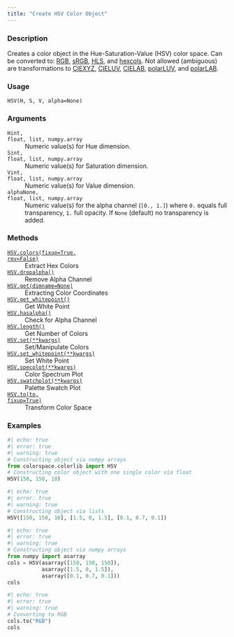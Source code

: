 ```yaml
---
title: "Create HSV Color Object"
---
```


### Description

Creates a color object in the Hue-Saturation-Value (HSV) color space.
Can be converted to: [RGB](colorspace.colorlib.RGB.qmd), [sRGB](colorspace.colorlib.sRGB.qmd), [HLS](colorspace.colorlib.HLS.qmd),
and [hexcols](colorspace.colorlib.hexcols.qmd).
Not allowed (ambiguous) are transformations to [CIEXYZ](colorspace.colorlib.CIEXYZ.qmd),
[CIELUV](colorspace.colorlib.CIELUV.qmd), [CIELAB](colorspace.colorlib.CIELAB.qmd), [polarLUV](colorspace.colorlib.polarLUV.qmd), and
[polarLAB](colorspace.colorlib.polarLAB.qmd).

### Usage

<pre><code class='language-python'>HSV(H, S, V, alpha=None)</code></pre>

### Arguments

<dl class="pyp-list param-list">
  <dt style = "white-space: nowrap; font-family: monospace; vertical-align: top">
   <code id="colorspace.colorlib.HSV:H">H</code><code class="argument-class">int, float, list, numpy.array</code>
  </dt>
 <dd>Numeric value(s) for Hue dimension.</dd>
  <dt style = "white-space: nowrap; font-family: monospace; vertical-align: top">
   <code id="colorspace.colorlib.HSV:S">S</code><code class="argument-class">int, float, list, numpy.array</code>
  </dt>
 <dd>Numeric value(s) for Saturation dimension.</dd>
  <dt style = "white-space: nowrap; font-family: monospace; vertical-align: top">
   <code id="colorspace.colorlib.HSV:V">V</code><code class="argument-class">int, float, list, numpy.array</code>
  </dt>
 <dd>Numeric value(s) for Value dimension.</dd>
  <dt style = "white-space: nowrap; font-family: monospace; vertical-align: top">
   <code id="colorspace.colorlib.HSV:alpha">alpha</code><code class="argument-class">None, float, list, numpy.array</code>
  </dt>
 <dd>Numeric value(s) for the alpha
channel (`[0., 1.]`) where `0.` equals full transparency, `1.` full
opacity. If `None` (default) no transparency is added.</dd>
</dl>

### Methods

<dl class="pyp-list method-list">
    <dt style = "white-space: nowrap; font-family: monospace; vertical-align: top">
       <code>[HSV.colors(fixup=True, rev=False)](colorspace.colorlib.HSV.colors.qmd)</code>
    </dt>
    <dd>Extract Hex Colors</dd>
    <dt style = "white-space: nowrap; font-family: monospace; vertical-align: top">
       <code>[HSV.dropalpha()](colorspace.colorlib.HSV.dropalpha.qmd)</code>
    </dt>
    <dd>Remove Alpha Channel</dd>
    <dt style = "white-space: nowrap; font-family: monospace; vertical-align: top">
       <code>[HSV.get(dimname=None)](colorspace.colorlib.HSV.get.qmd)</code>
    </dt>
    <dd>Extracting Color Coordinates</dd>
    <dt style = "white-space: nowrap; font-family: monospace; vertical-align: top">
       <code>[HSV.get_whitepoint()](colorspace.colorlib.HSV.get_whitepoint.qmd)</code>
    </dt>
    <dd>Get White Point</dd>
    <dt style = "white-space: nowrap; font-family: monospace; vertical-align: top">
       <code>[HSV.hasalpha()](colorspace.colorlib.HSV.hasalpha.qmd)</code>
    </dt>
    <dd>Check for Alpha Channel</dd>
    <dt style = "white-space: nowrap; font-family: monospace; vertical-align: top">
       <code>[HSV.length()](colorspace.colorlib.HSV.length.qmd)</code>
    </dt>
    <dd>Get Number of Colors</dd>
    <dt style = "white-space: nowrap; font-family: monospace; vertical-align: top">
       <code>[HSV.set(**kwargs)](colorspace.colorlib.HSV.set.qmd)</code>
    </dt>
    <dd>Set/Manipulate Colors</dd>
    <dt style = "white-space: nowrap; font-family: monospace; vertical-align: top">
       <code>[HSV.set_whitepoint(**kwargs)](colorspace.colorlib.HSV.set_whitepoint.qmd)</code>
    </dt>
    <dd>Set White Point</dd>
    <dt style = "white-space: nowrap; font-family: monospace; vertical-align: top">
       <code>[HSV.specplot(**kwargs)](colorspace.colorlib.HSV.specplot.qmd)</code>
    </dt>
    <dd>Color Spectrum Plot</dd>
    <dt style = "white-space: nowrap; font-family: monospace; vertical-align: top">
       <code>[HSV.swatchplot(**kwargs)](colorspace.colorlib.HSV.swatchplot.qmd)</code>
    </dt>
    <dd>Palette Swatch Plot</dd>
    <dt style = "white-space: nowrap; font-family: monospace; vertical-align: top">
       <code>[HSV.to(to, fixup=True)](colorspace.colorlib.HSV.to.qmd)</code>
    </dt>
    <dd>Transform Color Space</dd>
</dl>


### Examples

```python
#| echo: true
#| error: true
#| warning: true
# Constructing object via numpy arrays
from colorspace.colorlib import HSV
# Constructing color object with one single color via float
HSV(150, 150, 10)
```

```python
#| echo: true
#| error: true
#| warning: true
# Constructing object via lists
HSV([150, 150, 10], [1.5, 0, 1.5], [0.1, 0.7, 0.1])
```

```python
#| echo: true
#| error: true
#| warning: true
# Constructing object via numpy arrays
from numpy import asarray
cols = HSV(asarray([150, 150, 150]),
           asarray([1.5, 0, 1.5]),
           asarray([0.1, 0.7, 0.1]))
cols
```

```python
#| echo: true
#| error: true
#| warning: true
# Converting to RGB
cols.to("RGB")
cols
```



